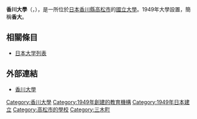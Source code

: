 {{大学(日本)
| 国=日本
| 大学名=香川大学
| ふりがな=かがわだいがく
| 英称=Kagawa University
| 画像=kagawauniv.jpg
| 画像説明=香川大學幸町校區正門
| 大学設置年=1949年
| 創立年=1923年
| 学校種別=国立
| 設置者=[[国立大学法人香川大学|国立大学法人香川大学]]
| 本部所在地={{日本}}香川縣高松市幸町1-1
| キャンパス=幸町（高松市）<br/> 林町（高松市）<br/>池戸（木田郡三木町）<br/>三木（木田郡三木町）
| 学部=教育学部<br/>法学部<br/>經濟学部<br/>医学部<br/>工学部<br/>農学部
| 研究科=教育学研究科<br/>法学研究科<br/>經濟学研究科<br/>医学系研究科<br/>工学研究科<br/>農学研究科<br/>地域マネジメント研究科<br/>香川・愛媛大学連合法務研究科<br/>連合農学研究科
| 大学の略称=香大（かだい）
| ウェブサイト=http://www.kagawa-u.ac.jp/
}}

'''香川大學'''（{{lang-ja|香川大学}}，{{lang-en|Kagawa University}}），是一所位於[[日本|日本]][[香川縣|香川縣]][[高松市|高松市]]的[[國立大學|國立大學]]。1949年大學設置，簡稱'''香大'''。

== 相關條目 ==
*[[日本大学列表|日本大学列表]]

== 外部連結 ==
*[http://www.kagawa-u.ac.jp/ 香川大學] {{Wayback|url=http://www.kagawa-u.ac.jp/ |date=20090617002939 }}{{ja}}

{{日本教育小作品}}
{{日本國立大學}}
{{大學宇宙工學聯盟}}
{{Authority control}}
{{DEFAULTSORT:Kagawa-Daigaku}}
[[Category:香川大學|Category:香川大學]]
[[Category:1949年創建的教育機構|Category:1949年創建的教育機構]]
[[Category:1949年日本建立|Category:1949年日本建立]]
[[Category:高松市的學校|Category:高松市的學校]]
[[Category:三木町|Category:三木町]]